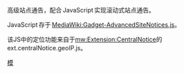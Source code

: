 <includeonly><!-- 在這裡加入模板的保護標識 --></includeonly><noinclude>{{template doc page viewed directly}}</noinclude>
<!-- 在本行下編輯模板說明 -->
高级站点通告，配合 JavaScript 实现滚动式站点通告。

JavaScript 存于 [[MediaWiki:Gadget-AdvancedSiteNotices.js]]。

该JS中的定位功能来自于[[mw:Extension:CentralNotice]]的ext.centralNotice.geoIP.js。
<includeonly>
<!-- 本行下加入模板的分類 -->
[[Category:公告栏|模]]
<!-- 本行下加入模板的跨語言鏈接 -->

</includeonly>